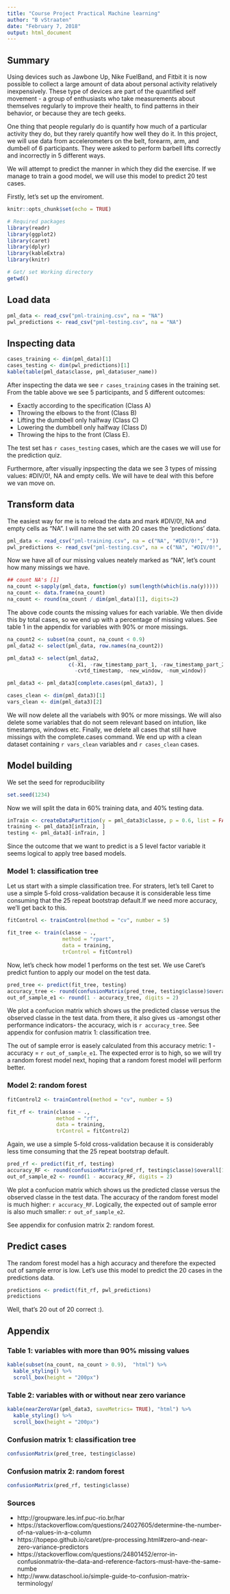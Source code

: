 ---
title: "Course Project Practical Machine learning"
author: "B vStraaten"
date: "February 7, 2018"
output: html_document
---

## Summary
Using devices such as Jawbone Up, Nike FuelBand, and Fitbit it is now possible to collect a large amount of data about personal activity relatively inexpensively. These type of devices are part of the quantified self movement - a group of enthusiasts who take measurements about themselves regularly to improve their health, to find patterns in their behavior, or because they are tech geeks. 

One thing that people regularly do is quantify how much of a particular activity they do, but they rarely quantify how well they do it. In this project, we will use data from accelerometers on the belt, forearm, arm, and dumbell of 6 participants. They were asked to perform barbell lifts correctly and incorrectly in 5 different ways.

We will attempt to predict the manner in which they did the exercise. If we manage to train a good model, we will use this model to predict 20 test cases.

Firstly, let's set up the enviroment.
```{r setup, message = FALSE}
knitr::opts_chunk$set(echo = TRUE)

# Required packages
library(readr)
library(ggplot2)
library(caret)
library(dplyr)
library(kableExtra)
library(knitr)

# Get/ set Working directory
getwd()
```

## Load data
```{r load, message = FALSE, warning = FALSE}
pml_data <- read_csv("pml-training.csv", na = "NA")
pwl_predictions <- read_csv("pml-testing.csv", na = "NA")
```

## Inspecting data
```{r inspect}
cases_training <- dim(pml_data)[1]
cases_testing <- dim(pwl_predictions)[1]
kable(table(pml_data$classe, pml_data$user_name))
```

After inspecting the data we see `r cases_training` cases in the training set. From the table above we see 5 participants, and 5 different outcomes:

  * Exactly according to the specification (Class A)
  * Throwing the elbows to the front (Class B)
  * Lifting the dumbbell only halfway (Class C)
  * Lowering the dumbbell only halfway (Class D)
  * Throwing the hips to the front (Class E).

The test set has `r cases_testing` cases, which are the cases we will use for the prediction quiz.

Furthermore, after visually inpspecting the data we see 3 types of missing values: #DIV/0!, NA and empty cells. We will have te deal with this before we van move on.

## Transform data
The easiest way for me is to reload the data and mark #DIV/0!, NA and empty cells as "NA". I will name the set with 20 cases the 'predictions' data.
```{r reload, message = FALSE, warning = FALSE}
pml_data <- read_csv("pml-training.csv", na = c("NA", "#DIV/0!", ""))
pwl_predictions <- read_csv("pml-testing.csv", na = c("NA", "#DIV/0!", ""))
```

Now we have all of our missing values neately marked as "NA", let's count how many missings we have.
```{r missings}
## count NA's [1]
na_count <-sapply(pml_data, function(y) sum(length(which(is.na(y)))))
na_count <- data.frame(na_count)
na_count <- round(na_count / dim(pml_data)[1], digits=2)
```

The above code counts the missing values for each variable. We then divide this by total cases, so we end up with a percentage of missing values. See table 1 in the appendix for variables with 90% or more missings.
```{r clean}
na_count2 <- subset(na_count, na_count < 0.9)
pml_data2 <- select(pml_data, row.names(na_count2))

pml_data3 <- select(pml_data2, 
                    c(-X1, -raw_timestamp_part_1, -raw_timestamp_part_2, 
                      -cvtd_timestamp, -new_window, -num_window))

pml_data3 <- pml_data3[complete.cases(pml_data3), ]

cases_clean <- dim(pml_data3)[1]
vars_clean <- dim(pml_data3)[2]
```

We will now delete all the variabels with 90% or more missings. We will also delete some variables that do not seem relevant based on intution, like timestamps, windows etc. Finally, we delete all cases that still have missings with the complete.cases command. We end up with a clean dataset containing `r vars_clean` variables and `r cases_clean` cases.

## Model building
We set the seed for reproducibility
```{r seed}
set.seed(1234)
```

Now we will split the data in 60% training data, and 40% testing data.
```{r split_data}
inTrain <- createDataPartition(y = pml_data3$classe, p = 0.6, list = FALSE)
training <- pml_data3[inTrain, ]
testing <- pml_data3[-inTrain, ]
```

Since the outcome that we want to predict is a 5 level factor variable it seems logical to apply tree based models.

### Model 1: classification tree
Let us start with a simple classification tree. For straters, let's tell Caret to use a simple 5-fold cross-validation because it is considerable less time consuming that the 25 repeat bootstrap default.If we need more accuracy, we'll get back to this.

```{r model1, cache = TRUE}
fitControl <- trainControl(method = "cv", number = 5)

fit_tree <- train(classe ~ .,
                  method = "rpart",
                  data = training,
                  trControl = fitControl)
```

Now, let's check how model 1 performs on the test set. We use Caret's predict funtion to apply our model on the test data.
```{r performance2}
pred_tree <- predict(fit_tree, testing)
accuracy_tree <- round(confusionMatrix(pred_tree, testing$classe)$overall[1], digits = 2)
out_of_sample_e1 <- round(1 - accuracy_tree, digits = 2)
```
We plot a confucion matrix which shows us the predicted classe versus the observed classe in the test data. from there, it also gives us -amongst other performance indicators- the accuracy, wich is `r accuracy_tree`. See appendix for confusion matrix 1: classification tree.

The out of sample error is easely calculated from this accuracy metric: 1 - accuracy = `r out_of_sample_e1`. The expected error is to high, so we will try a random forest model next, hoping that a random forest model will perform better.

### Model 2: random forest
```{r model2, cache = TRUE}
fitControl2 <- trainControl(method = "cv", number = 5)

fit_rf <- train(classe ~ .,
                method = "rf",
                data = training,
                trControl = fitControl2)
```

Again, we use a simple 5-fold cross-validation because it is considerably less time consuming that the 25 repeat bootstrap default.
```{r performance4}
pred_rf <- predict(fit_rf, testing)
accuracy_RF <- round(confusionMatrix(pred_rf, testing$classe)$overall[1], digits = 2)
out_of_sample_e2 <- round(1 - accuracy_RF, digits = 2)
```
We plot a confucion matrix which shows us the predicted classe versus the observed classe in the test data. The accuracy of the random forest model is much higher: `r accuracy_RF`. Logically, the expected out of sample error is also much smaller: `r out_of_sample_e2`.

See appendix for confusion matrix 2: random forest.

## Predict cases

The random forest model has a high accuracy and therefore the expected out of sample error is low. Let's use this model to predict the 20 cases in the predictions data.
```{r prediction}
predictions <- predict(fit_rf, pwl_predictions)
predictions
```
Well, that's 20 out of 20 correct :).

## Appendix

### Table 1: variables with more than 90% missing values
```{r table1}
kable(subset(na_count, na_count > 0.9),  "html") %>%
  kable_styling() %>%
  scroll_box(height = "200px")
```

### Table 2: variables with or without near zero variance
```{r table2}
kable(nearZeroVar(pml_data3, saveMetrics= TRUE), "html") %>%
  kable_styling() %>%
  scroll_box(height = "200px")
```

### Confusion matrix 1: classification tree
```{r confusionmatrix1}
confusionMatrix(pred_tree, testing$classe)
```

### Confusion matrix 2: random forest
```{r confusionmatrix2}
confusionMatrix(pred_rf, testing$classe)
```

### Sources

  * http://groupware.les.inf.puc-rio.br/har
  * https://stackoverflow.com/questions/24027605/determine-the-number-of-na-values-in-a-column
  * https://topepo.github.io/caret/pre-processing.html#zero--and-near-zero-variance-predictors
  * https://stackoverflow.com/questions/24801452/error-in-confusionmatrix-the-data-and-reference-factors-must-have-the-same-numbe
  * http://www.dataschool.io/simple-guide-to-confusion-matrix-terminology/
